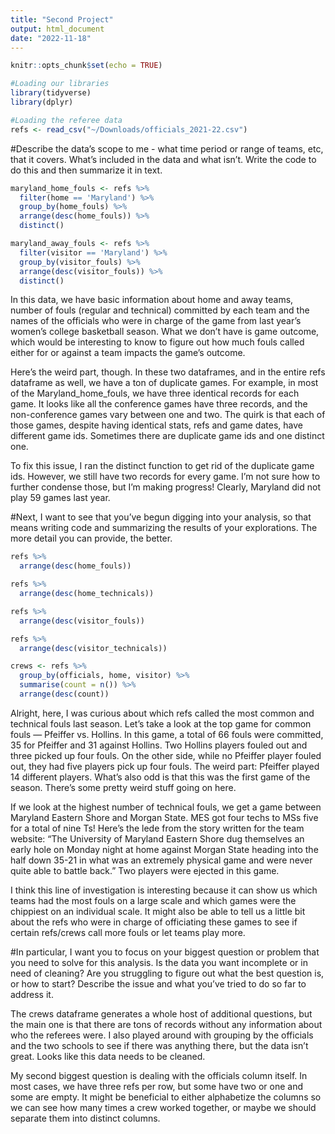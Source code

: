 ```yaml
---
title: "Second Project"
output: html_document
date: "2022-11-18"
---
```


```r
knitr::opts_chunk$set(echo = TRUE)
```

```r
#Loading our libraries
library(tidyverse)
library(dplyr)
```

```r
#Loading the referee data
refs <- read_csv("~/Downloads/officials_2021-22.csv")
```

#Describe the data's scope to me - what time period or range of teams, etc, that it covers. What's included in the data and what isn't. Write the code to do this and then summarize it in text.

```r
maryland_home_fouls <- refs %>%
  filter(home == 'Maryland') %>%
  group_by(home_fouls) %>%
  arrange(desc(home_fouls)) %>%
  distinct() 

maryland_away_fouls <- refs %>%
  filter(visitor == 'Maryland') %>%
  group_by(visitor_fouls) %>%
  arrange(desc(visitor_fouls)) %>%
  distinct()
```

In this data, we have basic information about home and away teams, number of fouls (regular and technical) committed by each team and the names of the officials who were in charge of the game from last year's women's college basketball season. What we don't have is game outcome, which would be interesting to know to figure out how much fouls called either for or against a team impacts the game's outcome.

Here's the weird part, though. In these two dataframes, and in the entire refs dataframe as well, we have a ton of duplicate games. For example, in most of the Maryland_home_fouls, we have three identical records for each game. It looks like all the conference games have three records, and the non-conference games vary between one and two. The quirk is that each of those games, despite having identical stats, refs and game dates, have different game ids. Sometimes there are duplicate game ids and one distinct one. 

To fix this issue, I ran the distinct function to get rid of the duplicate game ids. However, we still have two records for every game. I'm not sure how to further condense those, but I'm making progress! Clearly, Maryland did not play 59 games last year.

#Next, I want to see that you've begun digging into your analysis, so that means writing code and summarizing the results of your explorations. The more detail you can provide, the better.

```r
refs %>%
  arrange(desc(home_fouls))

refs %>%
  arrange(desc(home_technicals))

refs %>%
  arrange(desc(visitor_fouls))

refs %>%
  arrange(desc(visitor_technicals))

crews <- refs %>%
  group_by(officials, home, visitor) %>%
  summarise(count = n()) %>%
  arrange(desc(count))
```

Alright, here, I was curious about which refs called the most common and technical fouls last season. Let's take a look at the top game for common fouls — Pfeiffer vs.	Hollins. In this game, a total of 66 fouls were committed, 35 for Pfeiffer and 31 against Hollins. Two Hollins players fouled out and three picked up four fouls. On the other side, while no Pfeiffer player fouled out, they had five players pick up four fouls. The weird part: Pfeiffer played 14 different players. What's also odd is that this was the first game of the season. There's some pretty weird stuff going on here.

If we look at the highest number of technical fouls, we get a game between Maryland Eastern Shore	and	Morgan State. MES got four techs to MSs five for a total of nine Ts! Here's the lede from the story written for the team website: "The University of Maryland Eastern Shore dug themselves an early hole on Monday night at home against Morgan State heading into the half down 35-21 in what was an extremely physical game and were never quite able to battle back." Two players were ejected in this game. 

I think this line of investigation is interesting because it can show us which teams had the most fouls on a large scale and which games were the chippiest on an individual scale. It might also be able to tell us a little bit about the refs who were in charge of officiating these games to see if certain refs/crews call more fouls or let teams play more.

#In particular, I want you to focus on your biggest question or problem that you need to solve for this analysis. Is the data you want incomplete or in need of cleaning? Are you struggling to figure out what the best question is, or how to start? Describe the issue and what you've tried to do so far to address it.

The crews dataframe generates a whole host of additional questions, but the main one is that there are tons of records without any information about who the referees were. I also played around with grouping by the officials and the two schools to see if there was anything there, but the data isn't great. Looks like this data needs to be cleaned.

My second biggest question is dealing with the officials column itself. In most cases, we have three refs per row, but some have two or one and some are empty. It might be beneficial to either alphabetize the columns so we can see how many times a crew worked together, or maybe we should separate them into distinct columns.